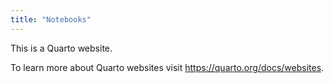 ```yaml
---
title: "Notebooks"
---
```


This is a Quarto website.

To learn more about Quarto websites visit <https://quarto.org/docs/websites>.

